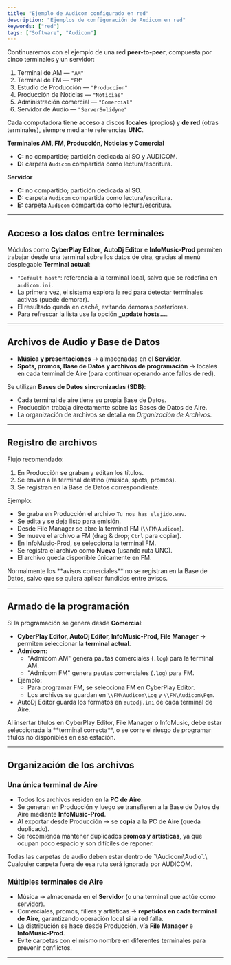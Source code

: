 ```yaml
---
title: "Ejemplo de Audicom configurado en red"
description: "Ejemplos de configuración de Audicom en red"
keywords: ["red"]
tags: ["Software", "Audicom"]
---
```


Continuaremos con el ejemplo de una red **peer-to-peer**, compuesta por cinco terminales y un servidor:

1. Terminal de AM — `"AM"`
2. Terminal de FM — `"FM"`
3. Estudio de Producción — `"Produccion"`
4. Producción de Noticias — `"Noticias"`
5. Administración comercial — `"Comercial"`
6. Servidor de Audio — `"ServerSolidyne"`

Cada computadora tiene acceso a discos **locales** (propios) y **de red** (otras terminales), siempre mediante referencias **UNC**.

**Terminales AM, FM, Producción, Noticias y Comercial**

- **C:** no compartido; partición dedicada al SO y AUDICOM.
- **D:** carpeta `Audicom` compartida como lectura/escritura.

**Servidor**

- **C:** no compartido; partición dedicada al SO.
- **D:** carpeta `Audicom` compartida como lectura/escritura.
- **E:** carpeta `Audicom` compartida como lectura/escritura.

---

## Acceso a los datos entre terminales

Módulos como **CyberPlay Editor**, **AutoDj Editor** e **InfoMusic-Prod** permiten trabajar desde una terminal sobre los datos de otra, gracias al menú desplegable **Terminal actual**:

- `"Default host"`: referencia a la terminal local, salvo que se redefina en `audicom.ini`.
- La primera vez, el sistema explora la red para detectar terminales activas (puede demorar).
- El resultado queda en caché, evitando demoras posteriores.
- Para refrescar la lista use la opción **\_update hosts...**.

---

## Archivos de Audio y Base de Datos

- **Música y presentaciones** → almacenadas en el **Servidor**.
- **Spots, promos, Base de Datos y archivos de programación** → locales en cada terminal de Aire (para continuar operando ante fallos de red).

Se utilizan **Bases de Datos sincronizadas (SDB)**:

- Cada terminal de aire tiene su propia Base de Datos.
- Producción trabaja directamente sobre las Bases de Datos de Aire.
- La organización de archivos se detalla en _Organización de Archivos_.

---

## Registro de archivos

Flujo recomendado:

1. En Producción se graban y editan los títulos.
2. Se envían a la terminal destino (música, spots, promos).
3. Se registran en la Base de Datos correspondiente.

Ejemplo:

- Se graba en Producción el archivo `Tu nos has elejido.wav`.
- Se edita y se deja listo para emisión.
- Desde File Manager se abre la terminal FM (`\\FM\Audicom`).
- Se mueve el archivo a FM (drag & drop; `Ctrl` para copiar).
- En InfoMusic-Prod, se selecciona la terminal FM.
- Se registra el archivo como **Nuevo** (usando ruta UNC).
- El archivo queda disponible únicamente en FM.

<Note>
  Normalmente los **avisos comerciales** no se registran en la Base de Datos, salvo que se quiera aplicar fundidos entre avisos.
</Note>

---

## Armado de la programación

Si la programación se genera desde **Comercial**:

- **CyberPlay Editor, AutoDj Editor, InfoMusic-Prod, File Manager** → permiten seleccionar la **terminal actual**.
- **Admicom**:
  - "Admicom AM" genera pautas comerciales (`.log`) para la terminal AM.
  - "Admicom FM" genera pautas comerciales (`.log`) para FM.
- Ejemplo:
  - Para programar FM, se selecciona FM en CyberPlay Editor.
  - Los archivos se guardan en `\\FM\Audicom\Log` y `\\FM\Audicom\Pgm`.
- AutoDj Editor guarda los formatos en `autodj.ini` de cada terminal de Aire.

<Note>
  Al insertar títulos en CyberPlay Editor, File Manager o InfoMusic, debe estar seleccionada la **terminal correcta**, o se corre el riesgo de programar títulos no disponibles en esa estación.
</Note>

---

## Organización de los archivos

### Una única terminal de Aire

- Todos los archivos residen en la **PC de Aire**.
- Se generan en Producción y luego se transfieren a la Base de Datos de Aire mediante **InfoMusic-Prod**.
- Al exportar desde Producción → se **copia** a la PC de Aire (queda duplicado).
- Se recomienda mantener duplicados **promos y artísticas**, ya que ocupan poco espacio y son difíciles de reponer.

<Note>
  Todas las carpetas de audio deben estar dentro de `\Audicom\Audio`.\
  Cualquier carpeta fuera de esa ruta será ignorada por AUDICOM.
</Note>

### Múltiples terminales de Aire

- Música → almacenada en el **Servidor** (o una terminal que actúe como servidor).
- Comerciales, promos, fillers y artísticas → **repetidos en cada terminal de Aire**, garantizando operación local si la red falla.
- La distribución se hace desde Producción, vía **File Manager** e **InfoMusic-Prod**.
- Evite carpetas con el mismo nombre en diferentes terminales para prevenir conflictos.

---